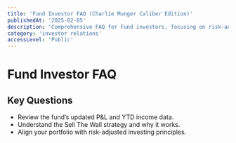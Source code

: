 ```yaml
---
title: 'Fund Investor FAQ (Charlie Munger Caliber Edition)'
publishedAt: '2025-02-05'
description: 'Comprehensive FAQ for Fund investors, focusing on risk-adjusted returns and systematic investing.'
category: 'investor relations'
accessLevel: 'Public'
---
```


# Fund Investor FAQ

## Key Questions

- Review the fund’s updated P&L and YTD income data.
- Understand the Sell The Wall strategy and why it works.
- Align your portfolio with risk-adjusted investing principles.